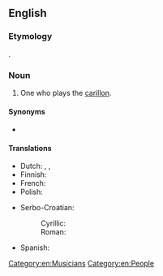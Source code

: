 ==English==

===Etymology===
{{suffix|en|carillon|ist}}.

===Noun===
{{en-noun}}

# One who plays the [[carillon]].

====Synonyms====
* {{l|en|carillonneur}}

====Translations====
{{trans-top|one who plays the carillon}}
* Dutch: {{t+|nl|beiaardier|m}}, {{t+|nl|klokkenspeler|m}}, {{t+|nl|klokkenist|m}}
* Finnish: {{t-needed|fi}}
* French: {{t+|fr|carillonneur|m}}
* Polish: {{t-needed|pl}}
{{trans-mid}}
* Serbo-Croatian:
*: Cyrillic: {{t|sh|звонар|m|sc=Cyrl}}
*: Roman: {{t+|sh|zvonar|m|sc=Latn}}
* Spanish: {{t|es|carrillonero|m}}
{{trans-bottom}}

[[Category:en:Musicians]]
[[Category:en:People]]